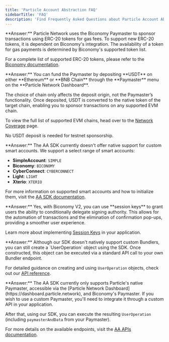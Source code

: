 ```yaml
---
title: 'Particle Account Abstraction FAQ'
sidebarTitle: 'FAQ'
description: 'Find Frequently Asked Questions about Particle Account Abstraction.'
---
```


<AccordionGroup>

<Accordion title="How can I support new ERC-20 tokens for Gas payments?" icon="gas-pump">
  **Answer:** Particle Network uses the Biconomy Paymaster to sponsor transactions using ERC-20 tokens for gas fees. To support new ERC-20 tokens, it is dependent on Biconomy's integration. The availability of a token for gas payments is determined by Biconomy's supported token list.

  <Note>For a complete list of supported ERC-20 tokens, please refer to the [Biconomy documentation](https://docs.biconomy.io/supportedNetworks#supported-tokens).</Note>
</Accordion>

<Accordion title="On which chains can I fund the Paymaster?" icon="filter-circle-dollar">
  **Answer:** You can fund the Paymaster by depositing **USDT** on either **Ethereum** or **BNB Chain** through the **Paymaster** menu on the **Particle Network Dashboard**. 
  
  The choice of chain only affects the deposit origin, not the Paymaster’s functionality. Once deposited, USDT is converted to the native token of the target chain, enabling you to sponsor transactions on any supported EVM chain. 

  To view the full list of supported EVM chains, head over to the [Network Coverage](/guides/network-coverage) page.
  
  <Note>No USDT deposit is needed for testnet sponsorship.</Note>
</Accordion>

<Accordion title="Can I use a custom smart account?" icon="file-user">
  **Answer:** The AA SDK currently doesn't offer native support for custom smart accounts. We support a select range of smart accounts:

  - **SimpleAccount**: `SIMPLE`
  - **Biconomy**: `BICONOMY`
  - **CyberConnect**: `CYBERCONNECT`
  - **Light**: `LIGHT`
  - **Xterio**: `XTERIO`

  <Tip>For more information on supported smart accounts and how to initialize them, visit the [AA SDK documentation](/api-reference/aa/sdks/desktop/web#initialization).</Tip>
</Accordion>

<Accordion title="Can I automate transactions and/or remove confirmation pop-ups?" icon="robot">
  **Answer:** Yes, with Biconomy V2, you can use **session keys** to grant users the ability to conditionally delegate signing authority. This allows for the automation of transactions and the elimination of confirmation pop-ups, providing a smoother user experience.

  <Note>Learn more about implementing [Session Keys](/guides/integrations/aa/keys) in your application.</Note>
</Accordion>

<Accordion title="How do I use a custom Bundler?" icon="box">
  **Answer:** Although our SDK doesn't natively support custom Bundlers, you can still create a `UserOperation` object using the SDK. Once constructed, this object can be executed via a standard API call to your own Bundler endpoint.

  <Tip>For detailed guidance on creating and using `UserOperation` objects, check out our [API reference](/api-reference/aa/rpc/createuserop).</Tip>
</Accordion>

<Accordion title="How do I use a custom Paymaster?" icon="money-bill">
  **Answer:** The AA SDK currently only supports Particle's native Paymaster, accessible via the [Particle Network Dashboard](https://dashboard.particle.network), and Biconomy's Paymaster. If you wish to use a custom Paymaster, you'll need to integrate it through a custom API in your application. 
  
 After that, using our SDK, you can execute the resulting `UserOperation` (including `paymasterAndData` from your Paymaster).

  <Tip>For more details on the available endpoints, visit the [AA APIs documentation](/api-reference/aa/introduction).</Tip>
</Accordion>

</AccordionGroup>
